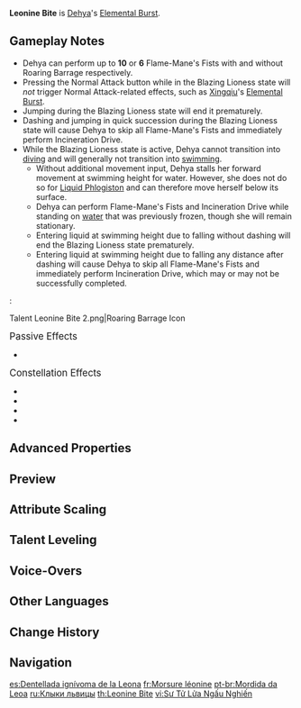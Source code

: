 {{Talent Infobox
|image         = Talent Leonine Bite.png
|character     = Dehya
|type          = Elemental Burst
|info          = Unleashing her burning anger and casting her inconvenient blade aside, Dehya enters the Blazing Lioness state and increases her resistance to interruption.<br>In this state, Dehya will automatically and continuously unleash the Flame-Mane's Fists, dealing {{Color|Pyro DMG}} based on her ATK and Max HP, and when its duration ends, she will unleash an Incineration Drive, dealing {{Color|AoE Pyro DMG}} based on her [[ATK]] and [[Max HP]].<br>If a Fiery Sanctum field created by Dehya's own Elemental Skill "[[Molten Inferno]]" exists when this ability is unleashed, Dehya will retrieve it, and then create another field once Blazing Lioness's duration expires. This field will take on the retrieved field's duration at the moment of its retrieval.<br>In this state, Dehya will be unable to cast her Elemental Skill, or perform Normal, Charged, and Plunging Attacks. "Normal Attack: [[Sandstorm Assault]]" and Elemental Skill "Molten Inferno" will be replaced by "Roaring Barrage."<br><br>'''Roaring Barrage'''<br>Unleashing Roaring Barrage within 0.4s after each Flame-Mane's Fist strike will increase the speed at which the next Flame-Mane's Fist strike will be triggered.
|energyCost    = 70
|CD            = 18s
|Duration      = 4s
|scale_att1    = ATK
|scale_att2    = Max HP
|utility1      = Interruption Resistance
}}
{{Description|Even the flowing flames must obey her rage and at her command become her fangs and claws.}}
'''Leonine Bite''' is [[Dehya]]'s [[Elemental Burst]].

==Gameplay Notes==
* Dehya can perform up to '''10''' or '''6''' Flame-Mane's Fists with and without Roaring Barrage respectively.
* Pressing the Normal Attack button while in the Blazing Lioness state will ''not'' trigger Normal Attack-related effects, such as [[Xingqiu]]'s [[Guhua Sword: Raincutter|Elemental Burst]].
* Jumping during the Blazing Lioness state will end it prematurely.
* Dashing and jumping in quick succession during the Blazing Lioness state will cause Dehya to skip all Flame-Mane's Fists and immediately perform Incineration Drive.
* While the Blazing Lioness state is active, Dehya cannot transition into [[diving]]<!-- she can't pass through the vertical boundaries that exist for some bodies of water --> and will generally not transition into [[swimming]].
** Without additional movement input, Dehya stalls her forward movement at swimming height for water. However, she does not do so for [[Liquid Phlogiston]] and can therefore move herself below its surface.
** Dehya can perform Flame-Mane's Fists and Incineration Drive while standing on [[water]] that was previously frozen, though she will remain stationary.
** Entering liquid at swimming height due to falling without dashing will end the Blazing Lioness state prematurely.
** Entering liquid at swimming height due to falling any distance after dashing will cause Dehya to skip all Flame-Mane's Fists and immediately perform Incineration Drive, which may or may not be successfully completed.
:<gallery>
Talent Leonine Bite 2.png|Roaring Barrage Icon
</gallery>

;<big>Passive Effects</big>
* {{Talent Note|ascension|1|Unstinting Succor|character=Dehya|talent=Molten Inferno}}

;<big>Constellation Effects</big>
* {{Talent Note|constellation|1|The Flame Incandescent|Leonine Bite's DMG is increased by 6% of Dehya's Max HP.}}
* {{Talent Note|constellation|3|A Rage Swift as Fire}}
* {{Talent Note|constellation|4|An Oath Abiding}}
* {{Talent Note|constellation|6|The Burning Claws Cleaving}}

==Advanced Properties==
{{Advanced Properties
|title   = Flame-Mane's Fist DMG
|gu      = 1
|icdtag  = Elemental Burst
|icdtype = 2.5s/3 Hits
|poise   = 50
|impulse = Heavy, 250, 0
|blunt   = 1

|title2   = Incineration Drive DMG
|gu2      = 1
|icdtag2  = none
|poise2   = 100
|impulse2 = Air, 100, 900
|blunt2   = 1
}}

==Preview==
{{Preview
|file1    = Leonine Bite Preview
|caption1 = Without Roaring Barrage

|file2    = Leonine Bite Preview Roaring Barrage
|caption2 = With Roaring Barrage

|file3    = Leonine Bite Fiery Sanctum Preview
|caption3 = Leonine Bite with a Fiery Sanctum field
}}

==Attribute Scaling==
{{Talent Scaling
|talentType=Elemental Burst
|levels=13
|order=flame-mane'sfistdmg,incinerationdrivedmg,duration,cd,energycost
|titles=Flame-Mane's Fist DMG,Incineration Drive DMG,Duration,CD,Energy Cost
|flame-mane'sfistdmg_1=98.7% ATK+1.69% Max HP
|flame-mane'sfistdmg_2=106.1% ATK+1.82% Max HP
|flame-mane'sfistdmg_3=113.5% ATK+1.95% Max HP
|flame-mane'sfistdmg_4=123.37% ATK+2.11% Max HP
|flame-mane'sfistdmg_5=130.78% ATK+2.24% Max HP
|flame-mane'sfistdmg_6=138.18% ATK+2.37% Max HP
|flame-mane'sfistdmg_7=148.05% ATK+2.54% Max HP
|flame-mane'sfistdmg_8=157.92% ATK+2.71% Max HP
|flame-mane'sfistdmg_9=167.79% ATK+2.88% Max HP
|flame-mane'sfistdmg_10=177.66% ATK+3.05% Max HP
|flame-mane'sfistdmg_11=187.53% ATK+3.21% Max HP
|flame-mane'sfistdmg_12=197.4% ATK+3.38% Max HP
|flame-mane'sfistdmg_13=209.74% ATK+3.6% Max HP
|incinerationdrivedmg_1=139.3% ATK+2.39% Max HP
|incinerationdrivedmg_2=149.75% ATK+2.57% Max HP
|incinerationdrivedmg_3=160.19% ATK+2.75% Max HP
|incinerationdrivedmg_4=174.13% ATK+2.99% Max HP
|incinerationdrivedmg_5=184.57% ATK+3.16% Max HP
|incinerationdrivedmg_6=195.02% ATK+3.34% Max HP
|incinerationdrivedmg_7=208.95% ATK+3.58% Max HP
|incinerationdrivedmg_8=222.88% ATK+3.82% Max HP
|incinerationdrivedmg_9=236.81% ATK+4.06% Max HP
|incinerationdrivedmg_10=250.74% ATK+4.3% Max HP
|incinerationdrivedmg_11=264.67% ATK+4.54% Max HP
|incinerationdrivedmg_12=278.6% ATK+4.78% Max HP
|incinerationdrivedmg_13=296.01% ATK+5.07% Max HP
|duration=4s
|cd=18s
|energycost=70
}}

==Talent Leveling==
{{Talent Upgrade|Dehya}}

==Voice-Overs==
{{Talent VO}}

==Other Languages==
{{Other Languages
|en      = Leonine Bite
|zhs     = 炎啸狮子咬
|zhs_rm  = Yánxiào Shīzi-yǎo
|zht     = 炎嘯獅子咬
|zht_rm  = Yánxiào Shīzi-yǎo
|zh_tl   = Roaring Lion Bite
|ja      = 炎哮獅子咬
|ja_rm   = Enkou Shishi-you{{assumed}}
|ja_tl   = Roaring Lion Bite
|ko      = 사자 송곳니
|ko_tl   = Lion Canine
|es      = Dentellada ignívoma de la Leona
|es_tl   = Lioness's Ignivorous Bite
|fr      = Morsure léonine
|fr_tl   = Leonine Bite
|ru      = Клыки львицы
|ru_tl   = Lioness' Fangs
|th      = Leonine Bite
|vi      = Sư Tử Lửa Ngấu Nghiến
|vi_tl   = 
|de      = Flammender Löwenbiss
|de_tl   = Flaming Lionbite
|id      = Leonine Bite
|pt      = Mordida da Leoa
|pt_tl   = 
|tr      = Aslan Isırığı
|tr_tl   = Lion Bite
|it      = Morso leonino
|it_tl   = Leonine Bite
}}

==Change History==
{{Change History|3.5}}
<!--
==References==
{{Reflist}}
-->
==Navigation==
{{Talent Navbox|Dehya}}

[[es:Dentellada ignívoma de la Leona]]
[[fr:Morsure léonine]]
[[pt-br:Mordida da Leoa]]
[[ru:Клыки львицы]]
[[th:Leonine Bite]]
[[vi:Sư Tử Lửa Ngấu Nghiến]]